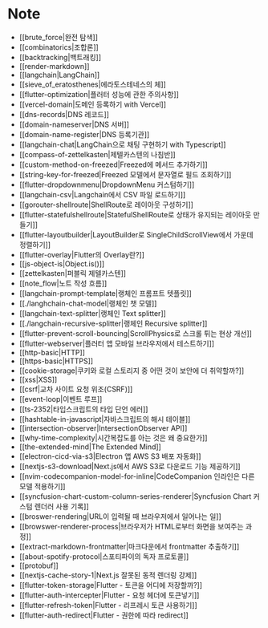 # Note

- [[brute_force|완전 탐색]]
- [[combinatorics|조합론]]
- [[backtracking|백트래킹]]
- [[render-markdown]]
- [[langchain|LangChain]]
- [[sieve_of_eratosthenes|에라토스테네스의 체]]
- [[flutter-optimization|플러터 성능에 관한 주의사항]]
- [[vercel-domain|도메인 등록하기 with Vercel]]
- [[dns-records|DNS 레코드]]
- [[domain-nameserver|DNS 서버]]
- [[domain-name-register|DNS 등록기관]]
- [[langchain-chat|LangChain으로 채팅 구현하기 with Typescript]]
- [[compass-of-zettelkasten|제텔카스텐의 나침반]]
- [[custom-method-on-freezed|Freezed에 메서드 추가하기]]
- [[string-key-for-freezed|Freezed 모델에서 문자열로 필드 조회하기]]
- [[flutter-dropdownmenu|DropdownMenu 커스텀하기]]
- [[langchain-csv|Langchain에서 CSV 파일 로드하기]]
- [[gorouter-shellroute|ShellRoute로 레이아웃 구성하기]]
- [[flutter-statefulshellroute|StatefulShellRoute로 상태가 유지되는 레이아웃 만들기]]
- [[flutter-layoutbuilder|LayoutBuilder로 SingleChildScrollView에서 가운데 정렬하기]]
- [[flutter-overlay|Flutter의 Overlay란?]]
- [[js-object-is|Object.is()]]
- [[zettelkasten|퍼블릭 제텔카스텐]]
- [[note_flow|노트 작성 흐름]]
- [[langchain-prompt-template|랭체인 프롬프트 텟플릿]]
- [[./langhchain-chat-model|랭체인 챗 모델]]
- [[langchain-text-splitter|랭체인 Text splitter]]
- [[./langchain-recursive-splitter|랭체인 Recursive splitter]]
- [[flutter-prevent-scroll-bouncing|ScrollPhysics로 스크롤 튀는 현상 개선]]
- [[flutter-webserver|플러터 앱 모바일 브라우저에서 테스트하기]]
- [[http-basic|HTTP]]
- [[https-basic|HTTPS]]
- [[cookie-storage|쿠키와 로컬 스토리지 중 어떤 것이 보안에 더 취약할까?]]
- [[xss|XSS]]
- [[csrf|교차 사이트 요청 위조(CSRF)]]
- [[event-loop|이벤트 루프]]
- [[ts-2352|타입스크립트의 타입 단언 에러]]
- [[hashtable-in-javascript|자바스크립트의 해시 테이블]]
- [[intersection-observer|IntersectionObserver API]]
- [[why-time-complexity|시간복잡도를 아는 것은 왜 중요한가]]
- [[the-extended-mind|The Extended Mind]]
- [[electron-cicd-via-s3|Electron 앱 AWS S3 배포 자동화]]
- [[nextjs-s3-download|Next.js에서 AWS S3로 다운로드 기능 제공하기]]
- [[nvim-codecompanion-model-for-inline|CodeCompanion 인라인은 다른 모델 적용하기]]
- [[syncfusion-chart-custom-column-series-renderer|Syncfusion Chart 커스텀 렌더러 사용 기록]]
- [[broswer-rendering|URL이 입력될 때 브라우저에서 일어나는 일]]
- [[browswer-renderer-process|브라우저가 HTML로부터 화면을 보여주는 과정]]
- [[extract-markdown-frontmatter|마크다운에서 frontmatter 추출하기]]
- [[about-spotify-protocol|스포티파이의 독자 프로토콜]]
- [[protobuf]]
- [[nextjs-cache-story-1|Next.js 잘못된 동적 렌더링 강제]]
- [[flutter-token-storage|Flutter - 토큰을 어디에 저장할까?]]
- [[flutter-auth-intercepter|Flutter - 요청 헤더에 토큰넣기]]
- [[flutter-refresh-token|Flutter - 리프레시 토큰 사용하기]]
- [[flutter-auth-redirect|Flutter - 권한에 따라 redirect]]

